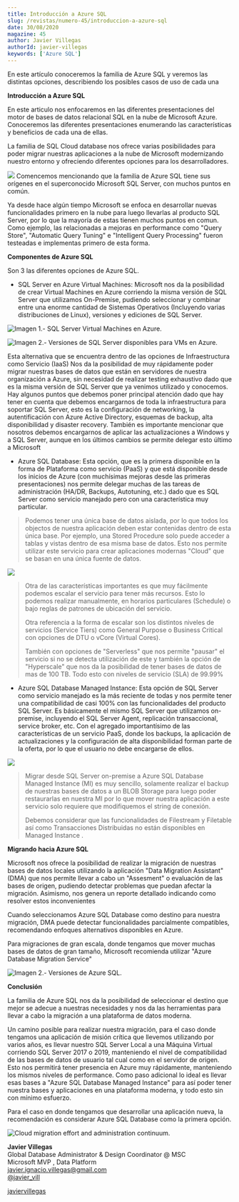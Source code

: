```yaml
---
title: Introducción a Azure SQL
slug: /revistas/numero-45/introduccion-a-azure-sql
date: 30/08/2020
magazine: 45
author: Javier Villegas
authorId: javier-villegas
keywords: ['Azure SQL']
---
```





En este artículo conoceremos la familia de Azure SQL y veremos las
distintas opciones, describiendo los posibles casos de uso de cada una

**Introducción a Azure SQL**

En este articulo nos enfocaremos en las diferentes presentaciones del
motor de bases de datos relacional SQL en la nube de Microsoft Azure.
Conoceremos las diferentes presentaciones enumerando las características
y beneficios de cada una de ellas.

La familia de SQL Cloud database nos ofrece varias posibilidades para
poder migrar nuestras aplicaciones a la nube de Microsoft modernizando
nuestro entorno y ofreciendo diferentes opciones para los
desarrolladores.

![](../../../images/numero45/introduccion-a-azure-sql/image1.png)
Comencemos mencionando que la familia de
Azure SQL tiene sus orígenes en el superconocido Microsoft SQL Server,
con muchos puntos en común.

Ya desde hace algún tiempo Microsoft se enfoca en desarrollar nuevas
funcionalidades primero en la nube para luego llevarlas al producto SQL
Server, por lo que la mayoría de estas tienen muchos puntos en comun.
Como ejemplo, las relacionadas a mejoras en performance como "Query
Store", "Automatic Query Tuning" e "Intelligent Query Processing" fueron
testeadas e implementas primero de esta forma.

**Componentes de Azure SQL**

Son 3 las diferentes opciones de Azure SQL.

-   SQL Server en Azure Virtual Machines: Microsoft nos da la
    posibilidad de crear Virtual Machines en Azure corriendo la misma
    versión de SQL Server que utilizamos On-Premise, pudiendo
    seleccionar y combinar entre una enorme cantidad de Sistemas
    Operativos (Incluyendo varias distribuciones de Linux), versiones y
    ediciones de SQL Server.

![Imagen 1.- SQL Server Virtual Machines en Azure.](../../../images/numero45/introduccion-a-azure-sql/image2.png)



![Imagen 2.- Versiones de SQL Server disponibles para VMs en Azure.](../../../images/numero45/introduccion-a-azure-sql/image3.png)



Esta alternativa que se encuentra dentro de las opciones de
Infraestructura como Servicio (IaaS) Nos da la posibilidad de muy
rápidamente poder migrar nuestras bases de datos que están en servidores
de nuestra organización a Azure, sin necesidad de realizar testing
exhaustivo dado que es la misma versión de SQL Server que ya venimos
utilizado y conocemos. Hay algunos puntos que debemos poner principal
atención dado que hay tener en cuenta que debemos encargarnos de toda la
infraestructura para soportar SQL Server, esto es la configuración de
networking, la autentificación con Azure Active Directory, esquemas de
backup, alta disponibilidad y disaster recovery. También es importante
mencionar que nosotros debemos encargarnos de aplicar las
actualizaciones a Windows y a SQL Server, aunque en los últimos cambios
se permite delegar esto último a Microsoft

-   Azure SQL Database: Esta opción, que es la primera disponible
    en la forma de Plataforma como servicio (PaaS) y que está disponible
    desde los inicios de Azure (con muchísimas mejoras desde las
    primeras presentaciones) nos permite delegar muchas de las tareas de
    administración (HA/DR, Backups, Autotuning, etc.) dado que es SQL
    Server como servicio manejado pero con una característica muy
    particular.

> Podemos tener una única base de datos aislada, por lo que todos los
> objectos de nuestra aplicación deben estar contenidas dentro de esta
> única base. Por ejemplo, una Stored Procedure solo puede acceder a
> tablas y vistas dentro de esa misma base de datos. Esto nos permite
> utilizar este servicio para crear aplicaciones modernas "Cloud" que se
> basan en una única fuente de datos.

![](../../../images/numero45/introduccion-a-azure-sql/image4.png)

> Otra de las características importantes es que muy fácilmente podemos
> escalar el servicio para tener más recursos. Esto lo podemos realizar
> manualmente, en horarios particulares (Schedule) o bajo reglas de
> patrones de ubicación del servicio.
>
> Otra referencia a la forma de escalar son los distintos niveles de
> servicios (Service Tiers) como General Purpose o Business Critical con
> opciones de DTU o vCore (Virtual Cores).
>
> También con opciones de "Serverless" que nos permite "pausar" el
> servicio si no se detecta utilización de este y también la opción de
> "Hyperscale" que nos da la posibilidad de tener bases de datos de mas
> de 100 TB. Todo esto con niveles de servicio (SLA) de 99.99%

-   Azure SQL Database Managed Instance: Esta opción de SQL
    Server como servicio manejado es la más reciente de todas y nos
    permite tener una compatibilidad de casi 100% con las
    funcionalidades del producto SQL Server. Es básicamente el mismo SQL
    Server que utilizamos on-premise, incluyendo el SQL Server Agent,
    replicación transaccional, service broker, etc. Con el agregado
    importantísimo de las características de un servicio PaaS, donde los
    backups, la aplicación de actualizaciones y la configuración de alta
    disponibilidad forman parte de la oferta, por lo que el usuario no
    debe encargarse de ellos.

![](../../../images/numero45/introduccion-a-azure-sql/image5.jpeg)

> Migrar desde SQL Server on-premise a Azure SQL Database Managed
> Instance (MI) es muy sencillo, solamente realizar el backup de
> nuestras bases de datos a un BLOB Storage para luego poder
> restaurarlas en nuestra MI por lo que mover nuestra aplicación a este
> servicio solo requiere que modifiquemos el string de conexión.
>
> Debemos considerar que las funcionalidades de Filestream y Filetable
> así como Transacciones Distribuidas no están disponibles en Managed
> Instance .

**Migrando hacia Azure SQL**

Microsoft nos ofrece la posibilidad de realizar la migración de nuestras
bases de datos locales utilizando la aplicación "Data Migration
Assistant" (DMA) que nos permite llevar a cabo un "Assesment" o
evaluación de las bases de origen, pudiendo detectar problemas que
puedan afectar la migración. Asimismo, nos genera un reporte detallado
indicando como resolver estos inconvenientes

Cuando seleccionamos Azure SQL Database como destino para nuestra
migración, DMA puede detectar funcionalidades parcialmente compatibles,
recomendando enfoques alternativos disponibles en Azure.

Para migraciones de gran escala, donde tengamos que mover muchas bases
de datos de gran tamaño, Microsoft recomienda utilizar "Azure Database
Migration Service"

![Imagen 2.- Versiones de Azure SQL.](../../../images/numero45/introduccion-a-azure-sql/image6.png)



**Conclusión**

La familia de Azure SQL nos da la posibilidad de seleccionar el destino
que mejor se adecue a nuestras necesidades y nos da las herramientas
para llevar a cabo la migración a una plataforma de datos moderna.

Un camino posible para realizar nuestra migración, para el caso donde
tengamos una aplicación de misión crítica que llevemos utilizando por
varios años, es llevar nuestro SQL Server Local a una Máquina Virtual
corriendo SQL Server 2017 o 2019, manteniendo el nivel de compatibilidad
de las bases de datos de usuario tal cual como en el servidor de origen.
Esto nos permitirá tener presencia en Azure muy rápidamente, manteniendo
los mismos niveles de performance. Como paso adicional lo ideal es
llevar esas bases a "Azure SQL Database Managed Instance" para así poder
tener nuestra bases y aplicaciones en una plataforma moderna, y todo
esto sin con mínimo esfuerzo.

Para el caso en donde tengamos que desarrollar una aplicación nueva, la
recomendación es considerar Azure SQL Database como la primera opción.

![Cloud migration effort and administration continuum.
](../../../images/numero45/introduccion-a-azure-sql/image7.png)

**Javier Villegas** <br />
Global Database Administrator & Design Coordinator @ MSC <br />
Microsoft MVP , Data Platform <br />
<javier.ignacio.villegas@gmail.com> <br />
[@javier_vill](https://twitter.com/javier_vill) <br />

[javiervillegas](https://www.linkedin.com/in/javiervillegas/) <br />
